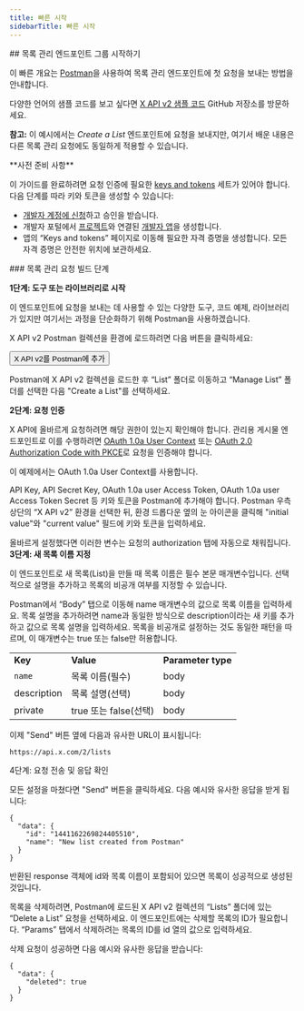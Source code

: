 ```yaml
---
title: 빠른 시작
sidebarTitle: 빠른 시작
---
```



<div id="getting-started-with-the-manage-lists-endpoint-group">
  ## 목록 관리 엔드포인트 그룹 시작하기
</div>

이 빠른 개요는 [Postman](/ko/tutorials/postman-getting-started)을 사용하여 목록 관리 엔드포인트에 첫 요청을 보내는 방법을 안내합니다.

다양한 언어의 샘플 코드를 보고 싶다면 [X API v2 샘플 코드](https://github.com/xdevplatform/Twitter-API-v2-sample-code) GitHub 저장소를 방문하세요.

**참고:** 이 예시에서는 _Create a List_ 엔드포인트에 요청을 보내지만, 여기서 배운 내용은 다른 목록 관리 요청에도 동일하게 적용할 수 있습니다.

<Note>
  **사전 준비 사항**

  이 가이드를 완료하려면 요청 인증에 필요한 [keys and tokens](/ko/resources/fundamentals/authentication) 세트가 있어야 합니다. 다음 단계를 따라 키와 토큰을 생성할 수 있습니다:

  - [개발자 계정에 신청](https://developer.x.com/en/apply-for-access)하고 승인을 받습니다.
  - 개발자 포털에서 [프로젝트](/ko/resources/fundamentals/projects)와 연결된 [개발자 앱](/ko/resources/fundamentals/developer-apps)을 생성합니다.
  - 앱의 “Keys and tokens” 페이지로 이동해 필요한 자격 증명을 생성합니다. 모든 자격 증명은 안전한 위치에 보관하세요.
</Note>

<div id="steps-to-build-a-manage-list-request">
  ### 목록 관리 요청 빌드 단계
</div>

**1단계: 도구 또는 라이브러리로 시작**

이 엔드포인트에 요청을 보내는 데 사용할 수 있는 다양한 도구, 코드 예제, 라이브러리가 있지만 여기서는 과정을 단순화하기 위해 Postman을 사용하겠습니다.

X API v2 Postman 컬렉션을 환경에 로드하려면 다음 버튼을 클릭하세요:

<Button href="https://app.getpostman.com/run-collection/9956214-784efcda-ed4c-4491-a4c0-a26470a67400">
  X API v2를 Postman에 추가
</Button>

Postman에 X API v2 컬렉션을 로드한 후 “List” 폴더로 이동하고 “Manage List” 폴더를 선택한 다음 "Create a List"를 선택하세요.

**2단계: 요청 인증**

X API에 올바르게 요청하려면 해당 권한이 있는지 확인해야 합니다. 관리용 게시물 엔드포인트로 이를 수행하려면 [OAuth 1.0a User Context](/ko/resources/fundamentals/authentication) 또는 [OAuth 2.0 Authorization Code with PKCE](ko/resources/fundamentals/authentication#oauth-2-0-authorization-code-flow-with-pkce-2)로 요청을 인증해야 합니다.

이 예제에서는 OAuth 1.0a User Context를 사용합니다.

API Key, API Secret Key, OAuth 1.0a user Access Token, OAuth 1.0a user Access Token Secret 등 키와 토큰을 Postman에 추가해야 합니다. Postman 우측 상단의 “X API v2” 환경을 선택한 뒤, 환경 드롭다운 옆의 눈 아이콘을 클릭해 "initial value"와 "current value" 필드에 키와 토큰을 입력하세요.

올바르게 설정했다면 이러한 변수는 요청의 authorization 탭에 자동으로 채워집니다.
 
**3단계: 새 목록 이름 지정**

이 엔드포인트로 새 목록(List)을 만들 때 목록 이름은 필수 본문 매개변수입니다. 선택적으로 설명을 추가하고 목록의 비공개 여부를 지정할 수 있습니다.

Postman에서 “Body” 탭으로 이동해 name 매개변수의 값으로 목록 이름을 입력하세요. 목록 설명을 추가하려면 name과 동일한 방식으로 description이라는 새 키를 추가하고 값으로 목록 설명을 입력하세요. 목록을 비공개로 설정하는 것도 동일한 패턴을 따르며, 이 매개변수는 true 또는 false만 허용합니다. 

|     |     |     |
| :--- | :--- | :--- |
| **Key** | **Value** | **Parameter type** |
| `name` | 목록 이름(필수) | body |
| description | 목록 설명(선택) | body |
| private | true 또는 false(선택) | body |

이제 "Send" 버튼 옆에 다음과 유사한 URL이 표시됩니다:

`https://api.x.com/2/lists`

4단계: 요청 전송 및 응답 확인

모든 설정을 마쳤다면 "Send" 버튼을 클릭하세요. 다음 예시와 유사한 응답을 받게 됩니다:

```
{
  "data": {
    "id": "1441162269824405510",
    "name": "New list created from Postman"
  }
}
```

반환된 response 객체에 id와 목록 이름이 포함되어 있으면 목록이 성공적으로 생성된 것입니다. 

목록을 삭제하려면, Postman에 로드된 X API v2 컬렉션의 “Lists” 폴더에 있는 “Delete a List” 요청을 선택하세요. 이 엔드포인트에는 삭제할 목록의 ID가 필요합니다. “Params” 탭에서 삭제하려는 목록의 ID를 id 열의 값으로 입력하세요. 

삭제 요청이 성공하면 다음 예시와 유사한 응답을 받습니다: 

```
{
  "data": {
    "deleted": true
  }
}
```